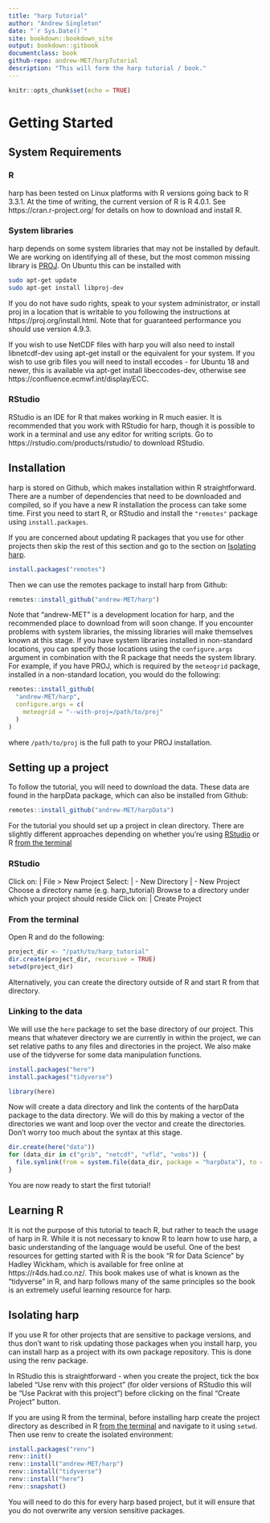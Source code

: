 ```yaml
---
title: "harp Tutorial"
author: "Andrew Singleton"
date: "`r Sys.Date()`"
site: bookdown::bookdown_site
output: bookdown::gitbook
documentclass: book
github-repo: andrew-MET/harpTutorial
description: "This will form the harp tutorial / book."
---
```


```r
knitr::opts_chunk$set(echo = TRUE)
```
# Getting Started

## System Requirements
### R
harp has been tested on Linux platforms with R versions going back to R 3.3.1. At the time of writing, the current version of R is R 4.0.1. See https://cran.r-project.org/ for details on how to download and install R. 

### System libraries
harp depends on some system libraries that may not be installed by default. We are working on identifying all of these, but the most common missing library is [PROJ](https://proj.org). On Ubuntu this can be installed with 

```bash
sudo apt-get update
sudo apt-get install libproj-dev
```

If you do not have sudo rights, speak to your system administrator, or install proj in a location that is writable to you following the instructions at https://proj.org/install.html. Note that for guaranteed performance you should use version 4.9.3. 

If you wish to use NetCDF files with harp you will also need to install libnetcdf-dev using apt-get install or the equivalent for your system. If you wish to use grib files you will need to install eccodes - for Ubuntu 18 and newer, this is available via apt-get install libeccodes-dev, otherwise see https://confluence.ecmwf.int/display/ECC.

### RStudio
RStudio is an IDE for R that makes working in R much easier. It is recommended that you work with RStudio for harp, though it is possible to work in a terminal and use any editor for writing scripts. Go to https://rstudio.com/products/rstudio/ to download RStudio.

## Installation
harp is stored on Github, which makes installation within R straightforward. There are a number of dependencies that need to be downloaded and compiled, so if you have a new R installation the process can take some time. First you need to start R, or RStudio and install the `"remotes"` package using `install.packages`. 

If you are concerned about updating R packages that you use for other projects then skip the rest of this section and go to the section on [Isolating harp]. 

```r
install.packages("remotes")
```

Then we can use the remotes package to install harp from Github:
```r
remotes::install_github("andrew-MET/harp")
```

Note that "andrew-MET" is a development location for harp, and the recommended place to download from will soon change. 
If you encounter problems with system libraries, the missing libraries will make themselves known at this stage. If you have system libraries installed in non-standard locations, you can specify those locations using the `configure.args` argument in combination with the R package that needs the system library. For example, if you have PROJ, which is required by the `meteogrid` package, installed in a non-standard location, you would do the following:
```r
remotes::install_github(
  "andrew-MET/harp",
  configure.args = c(
    meteogrid = "--with-proj=/path/to/proj"
  )
)
```

where `/path/to/proj` is the full path to your PROJ installation. 

## Setting up a project
To follow the tutorial, you will need to download the data. These data are found in the harpData package, which can also be installed from Github:
```r
remotes::install_github("andrew-MET/harpData")
```

For the tutorial you should set up a project in clean directory. There are slightly different approaches depending on whether you're using [RStudio] or R [from the terminal]

### RStudio
Click on:
|   File > New Project
Select:
|   - New Directory
|   - New Project
Choose a directory name (e.g. harp_tutorial)
Browse to a directory under which your project should reside
Click on:
|     Create Project

### From the terminal 
Open R and do the following:
```r
project_dir <- "/path/to/harp_tutorial"
dir.create(project_dir, recursive = TRUE)
setwd(project_dir)
```

Alternatively, you can create the directory outside of R and start R from that directory.

### Linking to the data
We will use the `here` package to set the base directory of our project. This means that whatever directory we are currently in within the project, we can set relative paths to any files and directories in the project. We also make use of the tidyverse for some data manipulation functions.
```r
install.packages("here")
install.packages("tidyverse")
```

```r
library(here)
```

Now will create a data directory and link the contents of the harpData package to the data directory. We will do this by making a vector of the directories we want and loop over the vector and create the directories. Don't worry too much about the syntax at this stage. 
```r
dir.create(here("data"))
for (data_dir in c("grib", "netcdf", "vfld", "vobs")) {
  file.symlink(from = system.file(data_dir, package = "harpData"), to = here("data"))
}
```

You are now ready to start the first tutorial!

## Learning R
It is not the purpose of this tutorial to teach R, but rather to teach the usage of harp in R. While it is not necessary to know R to learn how to use harp, a basic understanding of the language would be useful. One of the best resources for getting started with R is the book "R for Data Science" by Hadley Wickham, which is available for free online at https://r4ds.had.co.nz/. This book makes use of what is known as the "tidyverse" in R, and harp follows many of the same principles so the book is an extremely useful learning resource for harp.

## Isolating harp
If you use R for other projects that are sensitive to package versions, and thus don't want to risk updating those packages when you install harp, you can install harp as a project with its own package repository. This is done using the renv package. 

In RStudio this is straightforward - when you create the project, tick the box labeled "Use renv with this project" (for older versions of RStudio this will be "Use Packrat with this project") before clicking on the final "Create Project" button.

If you are using R from the terminal, before installing harp create the project directory as described in R [from the terminal] and navigate to it using `setwd`. Then use renv to create the isolated environment:
```r
install.packages("renv")
renv::init()
renv::install("andrew-MET/harp")
renv::install("tidyverse")
renv::install("here")
renv::snapshot()
```

You will need to do this for every harp based project, but it will ensure that you do not overwrite any version sensitive packages. 
